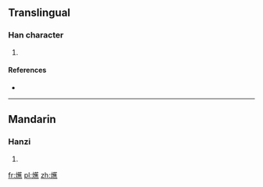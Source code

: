 ==Translingual==

===Han character===
{{Han char|rn=86|rad=火|as=16|sn=20|four=|canj=FTOF}}

# {{defn|Han|sort=火16}}

====References====
* {{Han ref|kx=0686.340|dkj=19569|dj=1099.190|hdz=32246.160|uh=7211|ud=29201}}

----

==Mandarin==

===Hanzi===
{{cmn-hanzi|pin=[[jué]] ([[jue2]])|wg=chüeh<sup>2</sup>}}

# {{defn|lang=cmn|sort=火16}}

[[fr:爑]]
[[pl:爑]]
[[zh:爑]]